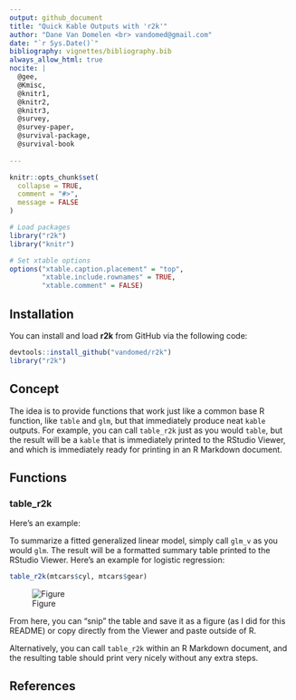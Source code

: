 ```yaml
---
output: github_document
title: "Quick Kable Outputs with 'r2k'"
author: "Dane Van Domelen <br> vandomed@gmail.com"
date: "`r Sys.Date()`"
bibliography: vignettes/bibliography.bib
always_allow_html: true
nocite: | 
  @gee, 
  @Kmisc, 
  @knitr1,
  @knitr2,
  @knitr3,
  @survey, 
  @survey-paper, 
  @survival-package, 
  @survival-book
  
---
```


<!-- README.md is generated from README.Rmd. Please edit that file -->

```r
knitr::opts_chunk$set(
  collapse = TRUE,
  comment = "#>", 
  message = FALSE
)

# Load packages
library("r2k")
library("knitr")

# Set xtable options
options("xtable.caption.placement" = "top", 
        "xtable.include.rownames" = TRUE, 
        "xtable.comment" = FALSE)
```


## Installation

You can install and load **r2k** from GitHub via the following code:

```r
devtools::install_github("vandomed/r2k")
library("r2k")
```


## Concept

The idea is to provide functions that work just like a common base R function, like `table` and `glm`, but that immediately produce neat `kable` outputs. For example, you can call `table_r2k` just as you would `table`, but the result will be a `kable` that is immediately printed to the RStudio Viewer, and which is immediately ready for printing in an R Markdown document.


## Functions

### table_r2k

Here's an example:

To summarize a fitted generalized linear model, simply call `glm_v` as you would `glm`. The result will be a formatted summary table printed to the RStudio Viewer. Here's an example for logistic regression:

```r
table_r2k(mtcars$cyl, mtcars$gear)
```

![Figure](vignettes/table_r2k.PNG)

From here, you can "snip" the table and save it as a figure (as I did for this README) or copy directly from the Viewer and paste outside of R.

Alternatively, you can call `table_r2k` within an R Markdown document, and the resulting table should print very nicely without any extra steps. 


## References
